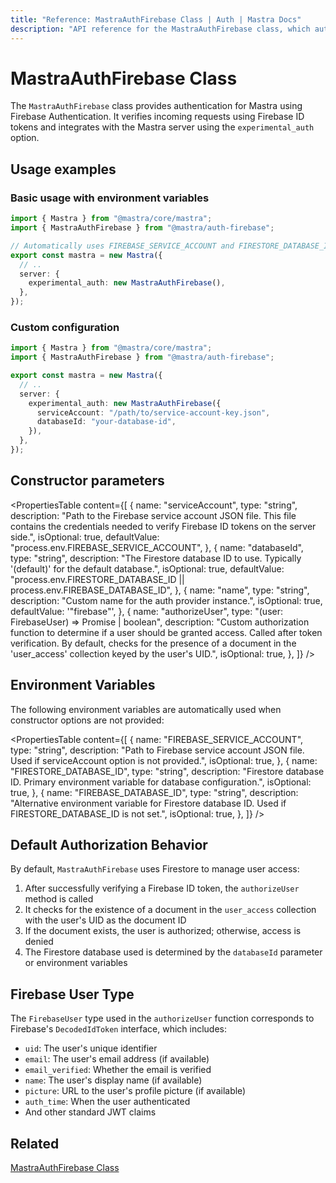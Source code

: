 ```yaml
---
title: "Reference: MastraAuthFirebase Class | Auth | Mastra Docs"
description: "API reference for the MastraAuthFirebase class, which authenticates Mastra applications using Firebase Authentication."
---
```


# MastraAuthFirebase Class

The `MastraAuthFirebase` class provides authentication for Mastra using Firebase Authentication. It verifies incoming requests using Firebase ID tokens and integrates with the Mastra server using the `experimental_auth` option.

## Usage examples

### Basic usage with environment variables

```typescript title="src/mastra/index.ts" showLineNumbers copy
import { Mastra } from "@mastra/core/mastra";
import { MastraAuthFirebase } from "@mastra/auth-firebase";

// Automatically uses FIREBASE_SERVICE_ACCOUNT and FIRESTORE_DATABASE_ID env vars
export const mastra = new Mastra({
  // ..
  server: {
    experimental_auth: new MastraAuthFirebase(),
  },
});
```

### Custom configuration

```typescript title="src/mastra/index.ts" showLineNumbers copy
import { Mastra } from "@mastra/core/mastra";
import { MastraAuthFirebase } from "@mastra/auth-firebase";

export const mastra = new Mastra({
  // ..
  server: {
    experimental_auth: new MastraAuthFirebase({
      serviceAccount: "/path/to/service-account-key.json",
      databaseId: "your-database-id",
    }),
  },
});
```

## Constructor parameters

<PropertiesTable
  content={[
    {
      name: "serviceAccount",
      type: "string",
      description:
        "Path to the Firebase service account JSON file. This file contains the credentials needed to verify Firebase ID tokens on the server side.",
      isOptional: true,
      defaultValue: "process.env.FIREBASE_SERVICE_ACCOUNT",
    },
    {
      name: "databaseId",
      type: "string",
      description:
        "The Firestore database ID to use. Typically '(default)' for the default database.",
      isOptional: true,
      defaultValue:
        "process.env.FIRESTORE_DATABASE_ID || process.env.FIREBASE_DATABASE_ID",
    },
    {
      name: "name",
      type: "string",
      description: "Custom name for the auth provider instance.",
      isOptional: true,
      defaultValue: '"firebase"',
    },
    {
      name: "authorizeUser",
      type: "(user: FirebaseUser) => Promise<boolean> | boolean",
      description:
        "Custom authorization function to determine if a user should be granted access. Called after token verification. By default, checks for the presence of a document in the 'user_access' collection keyed by the user's UID.",
      isOptional: true,
    },
  ]}
/>

## Environment Variables

The following environment variables are automatically used when constructor options are not provided:

<PropertiesTable
  content={[
    {
      name: "FIREBASE_SERVICE_ACCOUNT",
      type: "string",
      description:
        "Path to Firebase service account JSON file. Used if serviceAccount option is not provided.",
      isOptional: true,
    },
    {
      name: "FIRESTORE_DATABASE_ID",
      type: "string",
      description:
        "Firestore database ID. Primary environment variable for database configuration.",
      isOptional: true,
    },
    {
      name: "FIREBASE_DATABASE_ID",
      type: "string",
      description:
        "Alternative environment variable for Firestore database ID. Used if FIRESTORE_DATABASE_ID is not set.",
      isOptional: true,
    },
  ]}
/>

## Default Authorization Behavior

By default, `MastraAuthFirebase` uses Firestore to manage user access:

1. After successfully verifying a Firebase ID token, the `authorizeUser` method is called
2. It checks for the existence of a document in the `user_access` collection with the user's UID as the document ID
3. If the document exists, the user is authorized; otherwise, access is denied
4. The Firestore database used is determined by the `databaseId` parameter or environment variables

## Firebase User Type

The `FirebaseUser` type used in the `authorizeUser` function corresponds to Firebase's `DecodedIdToken` interface, which includes:

- `uid`: The user's unique identifier
- `email`: The user's email address (if available)
- `email_verified`: Whether the email is verified
- `name`: The user's display name (if available)
- `picture`: URL to the user's profile picture (if available)
- `auth_time`: When the user authenticated
- And other standard JWT claims

## Related

[MastraAuthFirebase Class](/docs/auth/firebase)
